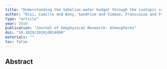 ```yaml
---
title: "Understanding the Sahelian water budget through the isotopic composition of water vapor and precipitation"
author: "Risi, Camille and Bony, Sandrine and Vimeux, Franccoise and Frankenberg, Christian and Noone, David and Worden, John"
type: "article"
year: 2010
publication: "Journal of Geophysical Research: Atmospheres"
doi: "10.1029/2010jd014690"
materials: ""
toc: false
---
```


## Abstract

